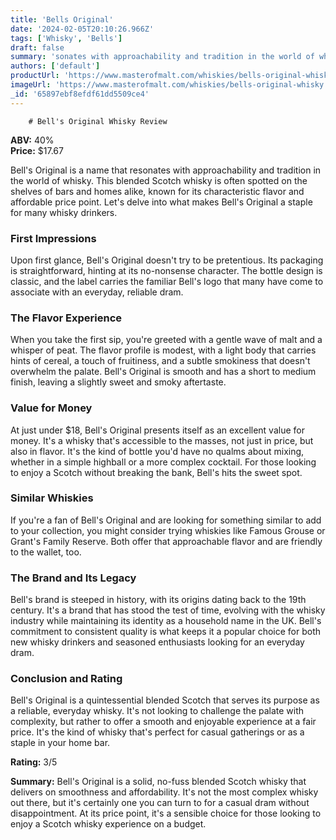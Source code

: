 ```yaml
---
title: 'Bells Original'
date: '2024-02-05T20:10:26.966Z'
tags: ['Whisky', 'Bells']
draft: false
summary: 'sonates with approachability and tradition in the world of whisky. This blended Scotch whisky is often spotted on the shelves of b...'
authors: ['default']
productUrl: 'https://www.masterofmalt.com/whiskies/bells-original-whisky/'
imageUrl: 'https://www.masterofmalt.com/whiskies/bells-original-whisky.jpg'
_id: '65897ebf8efdf61dd5509ce4'
---
```


        # Bell's Original Whisky Review

**ABV:** 40%  
**Price:** $17.67

Bell's Original is a name that resonates with approachability and tradition in the world of whisky. This blended Scotch whisky is often spotted on the shelves of bars and homes alike, known for its characteristic flavor and affordable price point. Let's delve into what makes Bell's Original a staple for many whisky drinkers.

### First Impressions

Upon first glance, Bell's Original doesn't try to be pretentious. Its packaging is straightforward, hinting at its no-nonsense character. The bottle design is classic, and the label carries the familiar Bell's logo that many have come to associate with an everyday, reliable dram.

### The Flavor Experience

When you take the first sip, you're greeted with a gentle wave of malt and a whisper of peat. The flavor profile is modest, with a light body that carries hints of cereal, a touch of fruitiness, and a subtle smokiness that doesn't overwhelm the palate. Bell's Original is smooth and has a short to medium finish, leaving a slightly sweet and smoky aftertaste.

### Value for Money

At just under $18, Bell's Original presents itself as an excellent value for money. It's a whisky that's accessible to the masses, not just in price, but also in flavor. It's the kind of bottle you'd have no qualms about mixing, whether in a simple highball or a more complex cocktail. For those looking to enjoy a Scotch without breaking the bank, Bell's hits the sweet spot.

### Similar Whiskies

If you're a fan of Bell's Original and are looking for something similar to add to your collection, you might consider trying whiskies like Famous Grouse or Grant's Family Reserve. Both offer that approachable flavor and are friendly to the wallet, too.

### The Brand and Its Legacy

Bell's brand is steeped in history, with its origins dating back to the 19th century. It's a brand that has stood the test of time, evolving with the whisky industry while maintaining its identity as a household name in the UK. Bell's commitment to consistent quality is what keeps it a popular choice for both new whisky drinkers and seasoned enthusiasts looking for an everyday dram.

### Conclusion and Rating

Bell's Original is a quintessential blended Scotch that serves its purpose as a reliable, everyday whisky. It's not looking to challenge the palate with complexity, but rather to offer a smooth and enjoyable experience at a fair price. It's the kind of whisky that's perfect for casual gatherings or as a staple in your home bar.

**Rating:** 3/5

**Summary:** Bell's Original is a solid, no-fuss blended Scotch whisky that delivers on smoothness and affordability. It's not the most complex whisky out there, but it's certainly one you can turn to for a casual dram without disappointment. At its price point, it's a sensible choice for those looking to enjoy a Scotch whisky experience on a budget.
